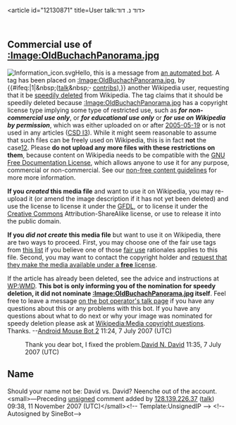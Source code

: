 <article id="12130871" title=User talk:דוד נ. דוד>
	<talkpage id="12130871" title="User talk:דוד נ. דוד">
==Commercial use of [[:Image:OldBuchachPanorama.jpg]]==
[[Image:Information_icon.svg|left]]Hello, this is a message from [[User:Android Mouse Bot 2|an automated bot]]. A tag has been placed on [[:Image:OldBuchachPanorama.jpg]], by {{#ifeq:{{{nom}}}|1|[[User:{{{nominator}}}|{{{nominator}}}]]&amp;nbsp;([[User talk:{{{nominator}}}|talk]]&amp;nbsp;'''·''' [[Special:Contributions/{{{nominator}}}|contribs]]),}} another Wikipedia user, requesting that it be [[Wikipedia:Speedy deletions|speedily deleted]] from Wikipedia. The tag claims that it should be speedily deleted because [[:Image:OldBuchachPanorama.jpg]] has a copyright license type implying some type of restricted use, such as '''''for non-commercial use only''''', or '''''for educational use only''''' or  '''''for use on Wikipedia by permission''''', which was either uploaded on or after [[2005-05-19]] or is not used in any articles ([[WP:CSD#I3|CSD I3]]). While it might seem reasonable to assume that such files can be freely used on Wikipedia, this is in fact '''not''' the case[http://mail.wikimedia.org/pipermail/wikien-l/2005-May/023760.html][http://lists.wikimedia.org/pipermail/foundation-l/2007-February/027547.html]. Please '''do not upload any more files with these restrictions on them''', because content on Wikipedia needs to be compatible with the [[GNU Free Documentation License]], which allows anyone to use it for any purpose, commercial or non-commercial. See our [[Wikipedia:Non-free content|non-free content guidelines]] for more more information.

'''If you ''created'' this media file''' and want to use it on Wikipedia, you may re-upload it (or amend the image description if it has not yet been deleted) and use the license {{tl|GFDL-self}} to license it under the [[GFDL]], or {{tl|cc-by-sa-2.5}} to license it under the [[Creative Commons]] Attribution-ShareAlike license, or use {{tl|PD-self}} to release it into the public domain.

'''If you ''did not create'' this media file''' but want to use it on Wikipedia, there are two ways to proceed.  First, you may choose one of the fair use tags from [[Wikipedia:Non-free content#Tagging fair use images|this list]] if you believe one of those [[fair use]] rationales applies to this file.  Second, you may want to contact the copyright holder and [[Wikipedia:Example requests for permission|request that they make the media available under a '''free''' license]].

If the article has already been deleted, see the advice and instructions at [[WP:WMD]]. '''This bot is only informing you of the nomination for speedy deletion, it did not nominate [[:Image:OldBuchachPanorama.jpg]] itself'''. Feel free to leave a message [[User talk:Android Mouse|on the bot operator's talk page]] if you have any questions about this or any problems with this bot. If you have any questions about what to do next or why your image was nominated for speedy deletion please ask at [[Wikipedia:Media copyright questions]]. Thanks. --[[User:Android Mouse Bot 2|Android Mouse Bot 2]] 11:24, 7 July 2007 (UTC)

:Thank you dear bot, I fixed the problem.[[User:David N. David|David N. David]] 11:35, 7 July 2007 (UTC)

== Name ==

Should your name not be: David vs. David? Neenche out of the account.  &lt;small&gt;—Preceding [[Wikipedia:Signatures|unsigned]] comment added by [[Special:Contributions/128.139.226.37|128.139.226.37]] ([[User talk:128.139.226.37|talk]]) 09:38, 11 November 2007 (UTC)&lt;/small&gt;&lt;!-- Template:UnsignedIP --&gt; &lt;!--Autosigned by SineBot--&gt;
	</talkpage>
</article>